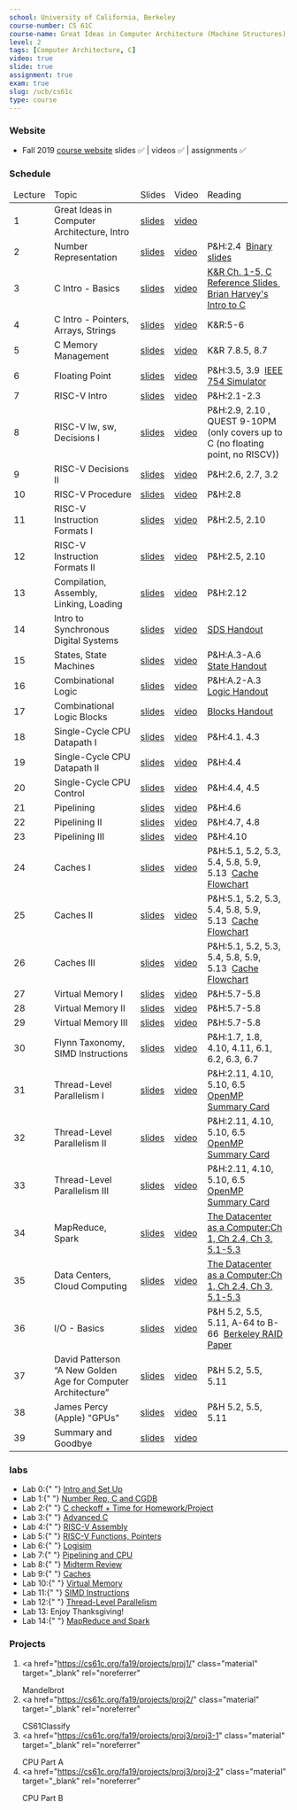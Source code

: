 ```yaml
---
school: University of California, Berkeley
course-number: CS 61C
course-name: Great Ideas in Computer Architecture (Machine Structures)
level: 2
tags: [Computer Architecture, C]
video: true
slide: true
assignment: true
exam: true
slug: /ucb/cs61c
type: course
---
```



### Website

- Fall 2019 <a href="https://cs61c.org/fa19/" target="_blank" rel="noreferrer">course website</a> slides ✅ | videos ✅ | assignments ✅

### Schedule

<table class="schedule">
  <thead>
    <tr>
      <td>Lecture</td>
      <td>Topic</td>
      <td>Slides</td>
      <td>Video</td>
      <td>Reading</td>
    </tr>
  </thead>
  <tbody>
    <tr>
      <td>1</td>
      <td>Great Ideas in Computer Architecture, Intro</td>
      <td>
        <a
          href="https://drive.google.com/open?id=1Y4yUaw9vryZcdc4Xu0RQxHfqjVbeHJLF"
          class="material"
          target="_blank"
          rel="noreferrer"
        >
          slides
        </a>
      </td>
      <td>
        <a
          href="https://www.youtube.com/watch?v=u_hXH5-tbM4&list=PLkFD6_40KJIxaAvX0p_ZnB7915Ua-ggU0&index=2&t=0s"
          class="material"
          target="_blank"
          rel="noreferrer"
        >
          video
        </a>
      </td>
      <td></td>
    </tr>
    <tr>
      <td>2</td>
      <td>Number Representation</td>
      <td>
        <a
          href="https://drive.google.com/drive/folders/1_Zbt8KdwieLsqRdfc6aNBOa2_hEmFkxR"
          class="material"
          target="_blank"
          rel="noreferrer"
        >
          slides
        </a>
      </td>
      <td>
        <a
          href="https://www.youtube.com/watch?v=289J3qnYzO0"
          class="material"
          target="_blank"
          rel="noreferrer"
        >
          video
        </a>
      </td>
      <td>
        P&H:2.4&nbsp;
        <a
          href="https://cs61c.org/resources/pdf?file=garcia_binary_slides.pdf"
          class="material"
          target="_blank"
          rel="noreferrer"
        >
          Binary slides
        </a>
      </td>
    </tr>
    <tr>
      <td>3</td>
      <td>C Intro - Basics</td>
      <td>
        <a
          href="https://drive.google.com/open?id=1BoC91jL8Uh7zMocdd8o21a-kmZvoHB55"
          class="material"
          target="_blank"
          rel="noreferrer"
        >
          slides
        </a>
      </td>
      <td>
        <a
          href="https://www.youtube.com/watch?v=UJ37FpildLg"
          class="material"
          target="_blank"
          rel="noreferrer"
        >
          video
        </a>
      </td>
      <td>
        <a
          href="https://cs61c.org/resources/pdf?file=garcia_c_reference_slides.pdf"
          class="material"
          target="_blank"
          rel="noreferrer"
        >
          K&R Ch. 1-5, C Reference Slides
        </a>
        &nbsp;
        <a
          href="https://cs61c.org/resources/pdf?file=HarveyNotesC1-3.pdf"
          class="material"
          target="_blank"
          rel="noreferrer"
        >
          Brian Harvey's Intro to C
        </a>
      </td>
    </tr>
    <tr>
      <td>4</td>
      <td>C Intro - Pointers, Arrays, Strings</td>
      <td>
        <a
          href="https://drive.google.com/open?id=1NF1LdItJVsKYp-MXzbMVIWlC4YK3q86k"
          class="material"
          target="_blank"
          rel="noreferrer"
        >
          slides
        </a>
      </td>
      <td>
        <a
          href="https://www.youtube.com/watch?v=p7e-KiD735o"
          class="material"
          target="_blank"
          rel="noreferrer"
        >
          video
        </a>
      </td>
      <td>K&R:5-6</td>
    </tr>
    <tr>
      <td>5</td>
      <td>C Memory Management</td>
      <td>
        <a
          href="https://drive.google.com/drive/folders/1pHpHRvjEg5TdidIp_fkOrh6TvMlYl5Yj?usp=sharing"
          class="material"
          target="_blank"
          rel="noreferrer"
        >
          slides
        </a>
      </td>
      <td>
        <a
          href="https://www.youtube.com/watch?v=fhEE4J4QCps&list=PLkFD6_40KJIxaAvX0p_ZnB7915Ua-ggU0&index=3&t=0s"
          class="material"
          target="_blank"
          rel="noreferrer"
        >
          video
        </a>
      </td>
      <td>K&R 7.8.5, 8.7</td>
    </tr>
    <tr>
      <td>6</td>
      <td>Floating Point</td>
      <td>
        <a
          href="https://drive.google.com/drive/folders/147xm_DhklkevG6602mH4yoGuVMw-3GQZ?usp=sharing"
          class="material"
          target="_blank"
          rel="noreferrer"
        >
          slides
        </a>
      </td>
      <td>
        <a
          href="https://www.youtube.com/watch?v=eJIbn1QFJoQ"
          class="material"
          target="_blank"
          rel="noreferrer"
        >
          video
        </a>
      </td>
      <td>
        P&H:3.5, 3.9&nbsp;
        <a
          href="https://www.h-schmidt.net/FloatConverter/IEEE754.html"
          class="material"
          target="_blank"
          rel="noreferrer"
        >
          IEEE 754 Simulator
        </a>
      </td>
    </tr>
    <tr>
      <td>7</td>
      <td>RISC-V Intro</td>
      <td>
        <a
          href="https://drive.google.com/drive/folders/1dtSqX4RlLlfXk2jN8J1vvior35z_5QfZ?usp=sharing"
          class="material"
          target="_blank"
          rel="noreferrer"
        >
          slides
        </a>
      </td>
      <td>
        <a
          href="https://www.youtube.com/watch?v=M2-GXeypIhA"
          class="material"
          target="_blank"
          rel="noreferrer"
        >
          video
        </a>
      </td>
      <td>P&H:2.1-2.3</td>
    </tr>
    <tr>
      <td>8</td>
      <td>RISC-V lw, sw, Decisions I</td>
      <td>
        <a
          href="https://drive.google.com/open?id=1sPgw8TnaLNvL71uaXLE_vNaXmNrbRHNc"
          class="material"
          target="_blank"
          rel="noreferrer"
        >
          slides
        </a>
      </td>
      <td>
        <a
          href="https://www.youtube.com/watch?v=5hwH9ofpNzI&list=PLkFD6_40KJIxaAvX0p_ZnB7915Ua-ggU0&index=4&t=0s"
          class="material"
          target="_blank"
          rel="noreferrer"
        >
          video
        </a>
      </td>
      <td>
        P&H:2.9, 2.10 , QUEST 9-10PM (only covers up to C (no floating point, no
        RISCV))
      </td>
    </tr>
    <tr>
      <td>9</td>
      <td>RISC-V Decisions II</td>
      <td>
        <a
          href="https://drive.google.com/drive/folders/16-usv7Hk1XmIE4HP-nTzFKtkvuSlFCg8?usp=sharing"
          class="material"
          target="_blank"
          rel="noreferrer"
        >
          slides
        </a>
      </td>
      <td>
        <a
          href="https://www.youtube.com/watch?v=OwCs1vFsqiE"
          class="material"
          target="_blank"
          rel="noreferrer"
        >
          video
        </a>
      </td>
      <td>P&H:2.6, 2.7, 3.2</td>
    </tr>
    <tr>
      <td>10</td>
      <td>RISC-V Procedure</td>
      <td>
        <a
          href="https://drive.google.com/drive/folders/1cfEGzvxlVuSPuY-vN9YR-XlkJwfL2Ana?usp=sharing"
          class="material"
          target="_blank"
          rel="noreferrer"
        >
          slides
        </a>
      </td>
      <td>
        <a
          href="https://www.youtube.com/watch?v=d626QoB0cPo"
          class="material"
          target="_blank"
          rel="noreferrer"
        >
          video
        </a>
      </td>
      <td>P&H:2.8</td>
    </tr>
    <tr>
      <td>11</td>
      <td>RISC-V Instruction Formats I</td>
      <td>
        <a
          href="https://drive.google.com/drive/folders/1dAoSvdW1cxogKa-3nagU0_W9oNu02TCP?usp=sharing"
          class="material"
          target="_blank"
          rel="noreferrer"
        >
          slides
        </a>
      </td>
      <td>
        <a
          href="https://www.youtube.com/watch?v=ZQFcqLUduEY&list=PLkFD6_40KJIxaAvX0p_ZnB7915Ua-ggU0&index=5&t=0s"
          class="material"
          target="_blank"
          rel="noreferrer"
        >
          video
        </a>
      </td>
      <td>P&H:2.5, 2.10</td>
    </tr>
    <tr>
      <td>12</td>
      <td>RISC-V Instruction Formats II</td>
      <td>
        <a
          href="https://drive.google.com/drive/folders/1dNLdDwc1ownMzK-1rWTU8UMgF0b_8Lux?usp=sharing"
          class="material"
          target="_blank"
          rel="noreferrer"
        >
          slides
        </a>
      </td>
      <td>
        <a
          href="https://www.youtube.com/watch?v=vTANuCp-_RU"
          class="material"
          target="_blank"
          rel="noreferrer"
        >
          video
        </a>
      </td>
      <td>P&H:2.5, 2.10</td>
    </tr>
    <tr>
      <td>13</td>
      <td>Compilation, Assembly, Linking, Loading</td>
      <td>
        <a
          href="https://drive.google.com/drive/folders/1oJIZ_c88oJVuXPE1JqgdvyoIlRFJ20hI?usp=sharing"
          class="material"
          target="_blank"
          rel="noreferrer"
        >
          slides
        </a>
      </td>
      <td>
        <a
          href="https://www.youtube.com/watch?v=JFIu6bBpp3k"
          class="material"
          target="_blank"
          rel="noreferrer"
        >
          video
        </a>
      </td>
      <td>P&H:2.12</td>
    </tr>
    <tr>
      <td>14</td>
      <td>Intro to Synchronous Digital Systems</td>
      <td>
        <a
          href="https://drive.google.com/drive/folders/1UgD80q-fC-7VU4Kxs3eX6izDGv-YStUX?usp=sharing"
          class="material"
          target="_blank"
          rel="noreferrer"
        >
          slides
        </a>
      </td>
      <td>
        <a
          href="https://www.youtube.com/watch?v=w1EHBcj9NmM&list=PLkFD6_40KJIxaAvX0p_ZnB7915Ua-ggU0&index=5"
          class="material"
          target="_blank"
          rel="noreferrer"
        >
          video
        </a>
      </td>
      <td>
        <a
          href="https://cs61c.org/resources/pdf?file=sds.pdf"
          class="material"
          target="_blank"
          rel="noreferrer"
        >
          SDS Handout
        </a>
      </td>
    </tr>
    <tr>
      <td>15</td>
      <td>States, State Machines</td>
      <td>
        <a
          href="https://drive.google.com/open?id=191hgpogLZeeHtHD7ItfU5Er6ercTuqM5"
          class="material"
          target="_blank"
          rel="noreferrer"
        >
          slides
        </a>
      </td>
      <td>
        <a
          href="https://www.youtube.com/watch?v=cTHw9AssOk8"
          class="material"
          target="_blank"
          rel="noreferrer"
        >
          video
        </a>
      </td>
      <td>
        P&H:A.3-A.6&nbsp;
        <a
          href="https://cs61c.org/resources/pdf?file=state.pdf"
          class="material"
          target="_blank"
          rel="noreferrer"
        >
          State Handout
        </a>
      </td>
    </tr>
    <tr>
      <td>16</td>
      <td>Combinational Logic</td>
      <td>
        <a
          href="https://drive.google.com/open?id=12eeJc-QN72OulGnzR3Bp468n09abAbCZ"
          class="material"
          target="_blank"
          rel="noreferrer"
        >
          slides
        </a>
      </td>
      <td>
        <a
          href="https://www.youtube.com/watch?v=Yh2E3i45uCQ"
          class="material"
          target="_blank"
          rel="noreferrer"
        >
          video
        </a>
      </td>
      <td>
        P&H:A.2-A.3&nbsp;
        <a
          href="https://cs61c.org/resources/pdf?file=boolean.pdf"
          class="material"
          target="_blank"
          rel="noreferrer"
        >
          Logic Handout
        </a>
      </td>
    </tr>
    <tr>
      <td>17</td>
      <td>Combinational Logic Blocks</td>
      <td>
        <a
          href="https://drive.google.com/open?id=1qZBfSlfpKvgdO-_hMX6nszaaKWZbNyQV"
          class="material"
          target="_blank"
          rel="noreferrer"
        >
          slides
        </a>
      </td>
      <td>
        <a
          href="https://www.youtube.com/watch?v=RCgPysqIcWM&list=PLkFD6_40KJIxaAvX0p_ZnB7915Ua-ggU0&index=6v"
          class="material"
          target="_blank"
          rel="noreferrer"
        >
          video
        </a>
      </td>
      <td>
        <a
          href="https://cs61c.org/resources/pdf?file=blocks.pdf"
          class="material"
          target="_blank"
          rel="noreferrer"
        >
          Blocks Handout
        </a>
      </td>
    </tr>
    <tr>
      <td>18</td>
      <td>Single-Cycle CPU Datapath I</td>
      <td>
        <a
          href="https://drive.google.com/open?id=1bPhEZJhqMB66nA3vLsC_BOCXJUgyiwrD"
          class="material"
          target="_blank"
          rel="noreferrer"
        >
          slides
        </a>
      </td>
      <td>
        <a
          href="https://www.youtube.com/watch?v=HqYULsp5yKw"
          class="material"
          target="_blank"
          rel="noreferrer"
        >
          video
        </a>
      </td>
      <td>P&H:4.1. 4.3</td>
    </tr>
    <tr>
      <td>19</td>
      <td>Single-Cycle CPU Datapath II</td>
      <td>
        <a
          href="https://drive.google.com/open?id=1VpDK9M0zHao0w0ImfGxMFh03iWHZJqpf"
          class="material"
          target="_blank"
          rel="noreferrer"
        >
          slides
        </a>
      </td>
      <td>
        <a
          href="https://www.youtube.com/watch?v=NCr9JIOYHBg"
          class="material"
          target="_blank"
          rel="noreferrer"
        >
          video
        </a>
      </td>
      <td>P&H:4.4</td>
    </tr>
    <tr>
      <td>20</td>
      <td>Single-Cycle CPU Control</td>
      <td>
        <a
          href="https://drive.google.com/open?id=1QAqqFyQUAu8GE_FvvqGHlF_Nk5VKzleC"
          class="material"
          target="_blank"
          rel="noreferrer"
        >
          slides
        </a>
      </td>
      <td>
        <a
          href="https://www.youtube.com/watch?v=0WnPU46zjbA&list=PLkFD6_40KJIxaAvX0p_ZnB7915Ua-ggU0&index=7"
          class="material"
          target="_blank"
          rel="noreferrer"
        >
          video
        </a>
      </td>
      <td>P&H:4.4, 4.5</td>
    </tr>
    <tr>
      <td>21</td>
      <td>Pipelining</td>
      <td>
        <a
          href="https://drive.google.com/open?id=1dL2xvhL522IbuOmga67u83bWuWxtpZQi"
          class="material"
          target="_blank"
          rel="noreferrer"
        >
          slides
        </a>
      </td>
      <td>
        <a
          href="https://www.youtube.com/watch?v=GaY_0DibG5Q"
          class="material"
          target="_blank"
          rel="noreferrer"
        >
          video
        </a>
      </td>
      <td>P&H:4.6</td>
    </tr>
    <tr>
      <td>22</td>
      <td>Pipelining II</td>
      <td>
        <a
          href="https://drive.google.com/open?id=15zdP_GxbGYSr9AuFQYXoWmvhrexljO_2"
          class="material"
          target="_blank"
          rel="noreferrer"
        >
          slides
        </a>
      </td>
      <td>
        <a
          href="https://www.youtube.com/watch?v=h11E9ihsX8s"
          class="material"
          target="_blank"
          rel="noreferrer"
        >
          video
        </a>
      </td>
      <td>P&H:4.7, 4.8</td>
    </tr>
    <tr>
      <td>23</td>
      <td>Pipelining III</td>
      <td>
        <a
          href="https://drive.google.com/open?id=1RssSgnpA5Ex6w24OtQcuxPV04EirQXX5"
          class="material"
          target="_blank"
          rel="noreferrer"
        >
          slides
        </a>
      </td>
      <td>
        <a
          href="https://www.youtube.com/watch?v=v7115x80jk0&list=PLkFD6_40KJIxaAvX0p_ZnB7915Ua-ggU0&index=8"
          class="material"
          target="_blank"
          rel="noreferrer"
        >
          video
        </a>
      </td>
      <td>P&H:4.10</td>
    </tr>
    <tr>
      <td>24</td>
      <td>Caches I</td>
      <td>
        <a
          href="https://drive.google.com/open?id=1RfUPAPMw83aRylE5v7gXhFZuHNBFi7Bt"
          class="material"
          target="_blank"
          rel="noreferrer"
        >
          slides
        </a>
      </td>
      <td>
        <a
          href="https://www.youtube.com/watch?v=s0EeoF9B5Ro"
          class="material"
          target="_blank"
          rel="noreferrer"
        >
          video
        </a>
      </td>
      <td>
        P&H:5.1, 5.2, 5.3, 5.4, 5.8, 5.9, 5.13&nbsp;
        <a
          href="https://cs61c.org/resources/pdf?file=caches.pdf"
          class="material"
          target="_blank"
          rel="noreferrer"
        >
          Cache Flowchart
        </a>
      </td>
    </tr>
    <tr>
      <td>25</td>
      <td>Caches II</td>
      <td>
        <a
          href="https://drive.google.com/drive/folders/1SYQwrlw-rT4v1Cgq0TiYlycW6ri6eyTc?usp=sharing"
          class="material"
          target="_blank"
          rel="noreferrer"
        >
          slides
        </a>
      </td>
      <td>
        <a
          href="https://www.youtube.com/watch?v=XY1Ov0GexXI"
          class="material"
          target="_blank"
          rel="noreferrer"
        >
          video
        </a>
      </td>
      <td>
        P&H:5.1, 5.2, 5.3, 5.4, 5.8, 5.9, 5.13&nbsp;
        <a
          href="https://cs61c.org/resources/pdf?file=caches.pdf"
          class="material"
          target="_blank"
          rel="noreferrer"
        >
          Cache Flowchart
        </a>
      </td>
    </tr>
    <tr>
      <td>26</td>
      <td>Caches III</td>
      <td>
        <a
          href="https://drive.google.com/open?id=1SlTF5mDoXCrFsrs1ZadT4q_JmrWwoqbG"
          class="material"
          target="_blank"
          rel="noreferrer"
        >
          slides
        </a>
      </td>
      <td>
        <a
          href="https://www.youtube.com/watch?v=srW28ZrkKlo"
          class="material"
          target="_blank"
          rel="noreferrer"
        >
          video
        </a>
      </td>
      <td>
        P&H:5.1, 5.2, 5.3, 5.4, 5.8, 5.9, 5.13&nbsp;
        <a
          href="https://cs61c.org/resources/pdf?file=caches.pdf"
          class="material"
          target="_blank"
          rel="noreferrer"
        >
          Cache Flowchart
        </a>
      </td>
    </tr>
    <tr>
      <td>27</td>
      <td>Virtual Memory I</td>
      <td>
        <a
          href="https://drive.google.com/drive/folders/1SovBmUvWMx6LpzVCujgT9YpFETZ1i-xN?usp=sharing"
          class="material"
          target="_blank"
          rel="noreferrer"
        >
          slides
        </a>
      </td>
      <td>
        <a
          href="https://www.youtube.com/watch?v=PvwRJt_x5jQ"
          class="material"
          target="_blank"
          rel="noreferrer"
        >
          video
        </a>
      </td>
      <td>P&H:5.7-5.8</td>
    </tr>
    <tr>
      <td>28</td>
      <td>Virtual Memory II</td>
      <td>
        <a
          href="https://drive.google.com/drive/folders/1XCbB6MwNMiOsBvrxsH_ALQD9DKLvtFlz?usp=sharing"
          class="material"
          target="_blank"
          rel="noreferrer"
        >
          slides
        </a>
      </td>
      <td>
        <a
          href="https://www.youtube.com/watch?v=YA5QuDmBZNo&list=PLkFD6_40KJIxaAvX0p_ZnB7915Ua-ggU0&index=9"
          class="material"
          target="_blank"
          rel="noreferrer"
        >
          video
        </a>
      </td>
      <td>P&H:5.7-5.8</td>
    </tr>
    <tr>
      <td>29</td>
      <td>Virtual Memory III</td>
      <td>
        <a
          href="https://drive.google.com/drive/folders/1XPeD-nj2Q4UK-rJP0XbxgJWA_6OFIk3H?usp=sharing"
          class="material"
          target="_blank"
          rel="noreferrer"
        >
          slides
        </a>
      </td>
      <td>
        <a
          href="https://www.youtube.com/watch?v=UET4KGzcM2E"
          class="material"
          target="_blank"
          rel="noreferrer"
        >
          video
        </a>
      </td>
      <td>P&H:5.7-5.8</td>
    </tr>
    <tr>
      <td>30</td>
      <td>Flynn Taxonomy, SIMD Instructions</td>
      <td>
        <a
          href="https://drive.google.com/drive/folders/1X_Yjy24fBssBt1Pl6a8ArDYX2uw7t4t7?usp=sharing"
          class="material"
          target="_blank"
          rel="noreferrer"
        >
          slides
        </a>
      </td>
      <td>
        <a
          href="https://www.youtube.com/watch?v=CkvKb73xqsg"
          class="material"
          target="_blank"
          rel="noreferrer"
        >
          video
        </a>
      </td>
      <td>P&H:1.7, 1.8, 4.10, 4.11, 6.1, 6.2, 6.3, 6.7</td>
    </tr>
    <tr>
      <td>31</td>
      <td>Thread-Level Parallelism I</td>
      <td>
        <a
          href="https://drive.google.com/drive/folders/1Xz7-Br7d040a-nSLl6QlV5GLOtj4ilGO?usp=sharing"
          class="material"
          target="_blank"
          rel="noreferrer"
        >
          slides
        </a>
      </td>
      <td>
        <a
          href="https://www.youtube.com/watch?v=Rhq81yUhN3k"
          class="material"
          target="_blank"
          rel="noreferrer"
        >
          video
        </a>
      </td>
      <td>
        P&H:2.11, 4.10, 5.10, 6.5&nbsp;
        <a
          href="https://cs61c.org/resources/pdf?file=OpenMP3.0-SummarySpec.pdf"
          class="material"
          target="_blank"
          rel="noreferrer"
        >
          OpenMP Summary Card
        </a>
      </td>
    </tr>
    <tr>
      <td>32</td>
      <td>Thread-Level Parallelism II</td>
      <td>
        <a
          href="https://drive.google.com/drive/folders/1YJPQf7aXkrh3IvivldNh3ei4Dqb6Niwd?usp=sharing"
          class="material"
          target="_blank"
          rel="noreferrer"
        >
          slides
        </a>
      </td>
      <td>
        <a
          href="https://www.youtube.com/watch?v=lZZj3I-BbGE"
          class="material"
          target="_blank"
          rel="noreferrer"
        >
          video
        </a>
      </td>
      <td>
        P&H:2.11, 4.10, 5.10, 6.5&nbsp;
        <a
          href="https://cs61c.org/resources/pdf?file=OpenMP3.0-SummarySpec.pdf"
          class="material"
          target="_blank"
          rel="noreferrer"
        >
          OpenMP Summary Card
        </a>
      </td>
    </tr>
    <tr>
      <td>33</td>
      <td>Thread-Level Parallelism III</td>
      <td>
        <a
          href="https://drive.google.com/drive/folders/1YtT3FEpZAROeZT5gg-uKgxO5hp0N2ii-?usp=sharing"
          class="material"
          target="_blank"
          rel="noreferrer"
        >
          slides
        </a>
      </td>
      <td>
        <a
          href="https://www.youtube.com/watch?v=QLdN6p7-43U&list=PLkFD6_40KJIxaAvX0p_ZnB7915Ua-ggU0&index=10"
          class="material"
          target="_blank"
          rel="noreferrer"
        >
          video
        </a>
      </td>
      <td>
        P&H:2.11, 4.10, 5.10, 6.5&nbsp;
        <a
          href="https://cs61c.org/resources/pdf?file=OpenMP3.0-SummarySpec.pdf"
          class="material"
          target="_blank"
          rel="noreferrer"
        >
          OpenMP Summary Card
        </a>
      </td>
    </tr>
    <tr>
      <td>34</td>
      <td>MapReduce, Spark</td>
      <td>
        <a
          href="https://drive.google.com/drive/folders/1fbl-9jDn6O7suJF3jW0TdiTn1Ipn0qKb?usp=sharing"
          class="material"
          target="_blank"
          rel="noreferrer"
        >
          slides
        </a>
      </td>
      <td>
        <a
          href="https://www.youtube.com/watch?v=-_KKFuNFPwk"
          class="material"
          target="_blank"
          rel="noreferrer"
        >
          video
        </a>
      </td>
      <td>
        <a
          href="https://cs61c.org/resources/pdf?file=WSCBarrosoHolzle.pdf"
          class="material"
          target="_blank"
          rel="noreferrer"
        >
          The Datacenter as a Computer:Ch 1, Ch 2.4, Ch 3, 5.1-5.3
        </a>
      </td>
    </tr>
    <tr>
      <td>35</td>
      <td>Data Centers, Cloud Computing</td>
      <td>
        <a
          href="https://drive.google.com/drive/folders/1IOvNP6d7-Ja-QKRR6l1yYxsQbNCUBzk8?usp=sharing"
          class="material"
          target="_blank"
          rel="noreferrer"
        >
          slides
        </a>
      </td>
      <td>
        <a
          href="https://www.youtube.com/watch?v=EDuDjOo5tUM"
          class="material"
          target="_blank"
          rel="noreferrer"
        >
          video
        </a>
      </td>
      <td>
        <a
          href="https://cs61c.org/resources/pdf?file=WSCBarrosoHolzle.pdf"
          class="material"
          target="_blank"
          rel="noreferrer"
        >
          The Datacenter as a Computer:Ch 1, Ch 2.4, Ch 3, 5.1-5.3
        </a>
      </td>
    </tr>
    <tr>
      <td>36</td>
      <td>I/O - Basics</td>
      <td>
        <a
          href="https://drive.google.com/open?id=1NRoyYSbAyarMhmPD5LiY6YEqYpLoZx_s"
          class="material"
          target="_blank"
          rel="noreferrer"
        >
          slides
        </a>
      </td>
      <td>
        <a
          href="https://www.youtube.com/watch?v=0dyqcFC_q2Q&list=PLkFD6_40KJIxaAvX0p_ZnB7915Ua-ggU0&index=12&t=0s"
          class="material"
          target="_blank"
          rel="noreferrer"
        >
          video
        </a>
      </td>
      <td>
        P&H 5.2, 5.5, 5.11, A-64 to B-66&nbsp;
        <a
          href="https://cs61c.org/resources/pdf?file=Patterson88.pdf"
          class="material"
          target="_blank"
          rel="noreferrer"
        >
          Berkeley RAID Paper
        </a>
      </td>
    </tr>
    <tr>
      <td>37</td>
      <td>David Patterson “A New Golden Age for Computer Architecture”</td>
      <td>
        <a
          href="https://drive.google.com/file/d/12utiJykNyG7GdTHFkegbYGWQqHsxKdDX/view?usp=sharing"
          class="material"
          target="_blank"
          rel="noreferrer"
        >
          slides
        </a>
      </td>
      <td>
        <a
          href="https://www.youtube.com/watch?v=Th-zOD0SqFk"
          class="material"
          target="_blank"
          rel="noreferrer"
        >
          video
        </a>
      </td>
      <td>P&H 5.2, 5.5, 5.11</td>
    </tr>
    <tr>
      <td>38</td>
      <td>James Percy (Apple) "GPUs"</td>
      <td>
        <a
          href="https://drive.google.com/drive/folders/18M9PU5q1l6m8CNXo9TyesGOKt5dQ2mG3?usp=sharing"
          class="material"
          target="_blank"
          rel="noreferrer"
        >
          slides
        </a>
      </td>
      <td>
        <a
          href="https://www.youtube.com/watch?v=5vandlLpD48"
          class="material"
          target="_blank"
          rel="noreferrer"
        >
          video
        </a>
      </td>
      <td>P&H 5.2, 5.5, 5.11</td>
    </tr>
    <tr>
      <td>39</td>
      <td>Summary and Goodbye</td>
      <td>
        <a
          href="https://drive.google.com/drive/folders/1Q3eTxE6t5Beavedj9o8-Z3-nPkuNuYOc?usp=sharing"
          class="material"
          target="_blank"
          rel="noreferrer"
        >
          slides
        </a>
      </td>
      <td>
        <a
          href="https://drive.google.com/drive/folders/1Q3eTxE6t5Beavedj9o8-Z3-nPkuNuYOc?usp=sharing"
          class="material"
          target="_blank"
          rel="noreferrer"
        >
          video
        </a>
      </td>
      <td></td>
    </tr>
  </tbody>
</table>

### labs

<ul>
  <li>
    Lab 0:{" "}
    <a
      href="https://cs61c.org/fa19/labs/lab00/"
      class="material"
      target="_blank"
      rel="noreferrer"
    >
      Intro and Set Up
    </a>
  </li>
  <li>
    Lab 1:{" "}
    <a
      href="https://cs61c.org/fa19/labs/lab01"
      class="material"
      target="_blank"
      rel="noreferrer"
    >
      Number Rep, C and CGDB
    </a>
  </li>
  <li>
    Lab 2:{" "}
    <a
      href="https://cs61c.org/fa19/labs/lab02"
      class="material"
      target="_blank"
      rel="noreferrer"
    >
      C checkoff + Time for Homework/Project
    </a>
  </li>
  <li>
    Lab 3:{" "}
    <a
      href="https://cs61c.org/fa19/labs/lab03"
      class="material"
      target="_blank"
      rel="noreferrer"
    >
      Advanced C
    </a>
  </li>
  <li>
    Lab 4:{" "}
    <a
      href="https://cs61c.org/fa19/labs/lab04/"
      class="material"
      target="_blank"
      rel="noreferrer"
    >
      RISC-V Assembly
    </a>
  </li>
  <li>
    Lab 5:{" "}
    <a
      href="https://cs61c.org/fa19/labs/lab05"
      class="material"
      target="_blank"
      rel="noreferrer"
    >
      RISC-V Functions, Pointers
    </a>
  </li>
  <li>
    Lab 6:{" "}
    <a
      href="https://cs61c.org/fa19/labs/lab06"
      class="material"
      target="_blank"
      rel="noreferrer"
    >
      Logisim
    </a>
  </li>
  <li>
    Lab 7:{" "}
    <a
      href="https://cs61c.org/fa19/labs/lab07"
      class="material"
      target="_blank"
      rel="noreferrer"
    >
      Pipelining and CPU
    </a>
  </li>
  <li>
    Lab 8:{" "}
    <a
      href="https://cs61c.org/fa19/labs/lab08"
      class="material"
      target="_blank"
      rel="noreferrer"
    >
      Midterm Review
    </a>
  </li>
  <li>
    Lab 9:{" "}
    <a
      href="https://cs61c.org/fa19/labs/lab09"
      class="material"
      target="_blank"
      rel="noreferrer"
    >
      Caches
    </a>
  </li>
  <li>
    Lab 10:{" "}
    <a
      href="https://cs61c.org/fa19/labs/lab10"
      class="material"
      target="_blank"
      rel="noreferrer"
    >
      Virtual Memory
    </a>
  </li>
  <li>
    Lab 11:{" "}
    <a
      href="https://cs61c.org/fa19/labs/lab11/"
      class="material"
      target="_blank"
      rel="noreferrer"
    >
      SIMD Instructions
    </a>
  </li>
  <li>
    Lab 12:{" "}
    <a
      href="https://cs61c.org/fa19/labs/lab12/"
      class="material"
      target="_blank"
      rel="noreferrer"
    >
      Thread-Level Parallelism
    </a>
  </li>
  <li>Lab 13: Enjoy Thanksgiving!</li>
  <li>
    Lab 14:{" "}
    <a
      href="https://cs61c.org/fa19/labs/lab14"
      class="material"
      target="_blank"
      rel="noreferrer"
    >
      MapReduce and Spark
    </a>
  </li>
</ul>

### Projects

1. <a
     href="https://cs61c.org/fa19/projects/proj1/"
     class="material"
     target="_blank"
     rel="noreferrer"
   >
     Mandelbrot
   </a>
2. <a
     href="https://cs61c.org/fa19/projects/proj2/"
     class="material"
     target="_blank"
     rel="noreferrer"
   >
     CS61Classify
   </a>
3. <a
     href="https://cs61c.org/fa19/projects/proj3/proj3-1"
     class="material"
     target="_blank"
     rel="noreferrer"
   >
     CPU Part A
   </a>
4. <a
     href="https://cs61c.org/fa19/projects/proj3/proj3-2"
     class="material"
     target="_blank"
     rel="noreferrer"
   >
     CPU Part B
   </a>

